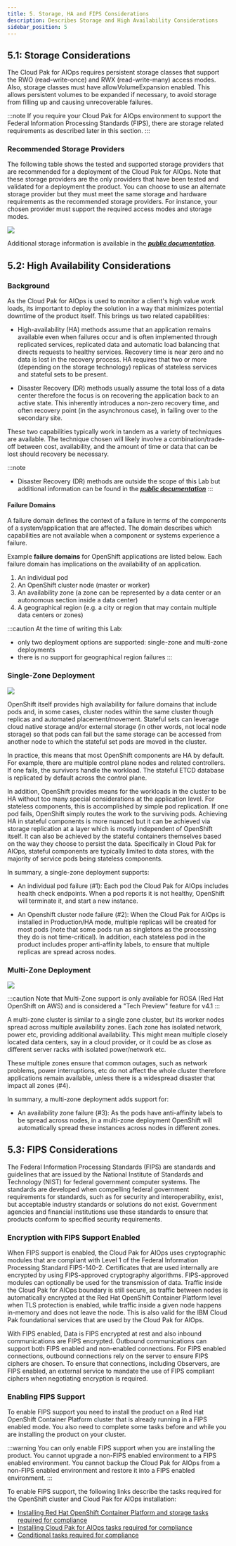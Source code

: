 ```yaml
---
title: 5. Storage, HA and FIPS Considerations
description: Describes Storage and High Availability Considerations
sidebar_position: 5
---
```


## 5.1: Storage Considerations

The Cloud Pak for AIOps requires persistent storage classes that support the RWO
(read-write-once) and RWX (read-write-many) access modes. Also, storage classes
must have allowVolumeExpansion enabled. This allows persistent volumes to be
expanded if necessary, to avoid storage from filling up and causing
unrecoverable failures.

:::note If you require your Cloud Pak for AIOps environment to support the
Federal Information Processing Standards (FIPS), there are storage related
requirements as described later in this section. :::

### Recommended Storage Providers

The following table shows the tested and supported storage providers that are
recommended for a deployment of the Cloud Pak for AIOps. Note that these storage
providers are the only providers that have been tested and validated for a
deployment the product. You can choose to use an alternate storage provider but
they must meet the same storage and hardware requirements as the recommended
storage providers. For instance, your chosen provider must support the required
access modes and storage modes.

![](images/storageTable.png)

Additional storage information is available in the
[**_public documentation_**](https://www.ibm.com/docs/en/cloud-paks/cloud-pak-aiops/4.8.1?topic=planning-storage-requirements).

## 5.2: High Availability Considerations

### Background

As the Cloud Pak for AIOps is used to monitor a client's high value work loads,
its important to deploy the solution in a way that minimizes potential downtime
of the product itself. This brings us two related capabilities:

- High-availability (HA) methods assume that an application remains available
  even when failures occur and is often implemented through replicated services,
  replicated data and automatic load balancing that directs requests to healthy
  services. Recovery time is near zero and no data is lost in the recovery
  process. HA requires that two or more (depending on the storage technology)
  replicas of stateless services and stateful sets to be present.

- Disaster Recovery (DR) methods usually assume the total loss of a data center
  therefore the focus is on recovering the application back to an active state.
  This inherently introduces a non-zero recovery time, and often recovery point
  (in the asynchronous case), in failing over to the secondary site.

These two capabilities typically work in tandem as a variety of techniques are
available. The technique chosen will likely involve a combination/trade-off
between cost, availability, and the amount of time or data that can be lost
should recovery be necessary.

:::note

- Disaster Recovery (DR) methods are outside the scope of this Lab but
  additional information can be found in the
  [**_public documentation_**](https://www.ibm.com/docs/en/cloud-paks/cloud-pak-aiops/4.8.1?topic=a-backup-restore)
  :::

#### Failure Domains

A failure domain defines the context of a failure in terms of the components of
a system/application that are affected. The domain describes which capabilities
are not available when a component or systems experience a failure.

Example **failure domains** for OpenShift applications are listed below. Each
failure domain has implications on the availability of an application.

1.  An individual pod
2.  An OpenShift cluster node (master or worker)
3.  An availability zone (a zone can be represented by a data center or an
    autonomous section inside a data center)
4.  A geographical region (e.g. a city or region that may contain multiple data
    centers or zones)

:::caution At the time of writing this Lab:

- only two deployment options are supported: single-zone and multi-zone
  deployments
- there is no support for geographical region failures :::

### Single-Zone Deployment

![](images/single-zone.png)

OpenShift itself provides high availability for failure domains that include
pods and, in some cases, cluster nodes within the same cluster though replicas
and automated placement/movement. Stateful sets can leverage cloud native
storage and/or external storage (in other words, not local node storage) so that
pods can fail but the same storage can be accessed from another node to which
the stateful set pods are moved in the cluster.

In practice, this means that most OpenShift components are HA by default. For
example, there are multiple control plane nodes and related controllers. If one
fails, the survivors handle the workload. The stateful ETCD database is
replicated by default across the control plane.

In addition, OpenShift provides means for the workloads in the cluster to be HA
without too many special considerations at the application level. For stateless
components, this is accomplished by simple pod replication. If one pod fails,
OpenShift simply routes the work to the surviving pods. Achieving HA in stateful
components is more nuanced but it can be achieved via storage replication at a
layer which is mostly independent of OpenShift itself. It can also be achieved
by the stateful containers themselves based on the way they choose to persist
the data. Specifically in Cloud Pak for AIOps, stateful components are typically
limited to data stores, with the majority of service pods being stateless
components.

In summary, a single-zone deployment supports:

- An individual pod failure (#1): Each pod the Cloud Pak for AIOps includes
  health check endpoints. When a pod reports it is not healthy, OpenShift will
  terminate it, and start a new instance.

- An Openshift cluster node failure (#2): When the Cloud Pak for AIOps is
  installed in Production/HA mode, multiple replicas will be created for most
  pods (note that some pods run as singletons as the processing they do is not
  time-critical). In addition, each stateless pod in the product includes proper
  anti-affinity labels, to ensure that multiple replicas are spread across
  nodes.

### Multi-Zone Deployment

![](images/multi-zone.png)

:::caution Note that Multi-Zone support is only available for ROSA (Red Hat
OpenShift on AWS) and is considered a "Tech Preview" feature for v4.1 :::

A multi-zone cluster is similar to a single zone cluster, but its worker nodes
spread across multiple availability zones. Each zone has isolated network, power
etc, providing additional availability. This might mean multiple closely located
data centers, say in a cloud provider, or it could be as close as different
server racks with isolated power/network etc.

These multiple zones ensure that common outages, such as network problems, power
interruptions, etc do not affect the whole cluster therefore applications remain
available, unless there is a widespread disaster that impact all zones (#4).

In summary, a multi-zone deployment adds support for:

- An availability zone failure (#3): As the pods have anti-affinity labels to be
  spread across nodes, in a multi-zone deployment OpenShift will automatically
  spread these instances across nodes in different zones.

## 5.3: FIPS Considerations

The Federal Information Processing Standards (FIPS) are standards and guidelines
that are issued by the National Institute of Standards and Technology (NIST) for
federal government computer systems. The standards are developed when compelling
federal government requirements for standards, such as for security and
interoperability, exist, but acceptable industry standards or solutions do not
exist. Government agencies and financial institutions use these standards to
ensure that products conform to specified security requirements.

### Encryption with FIPS Support Enabled

When FIPS support is enabled, the Cloud Pak for AIOps uses cryptographic modules
that are compliant with Level 1 of the Federal Information Processing Standard
FIPS-140-2. Certificates that are used internally are encrypted by using
FIPS-approved cryptography algorithms. FIPS-approved modules can optionally be
used for the transmission of data. Traffic inside the Cloud Pak for AIOps
boundary is still secure, as traffic between nodes is automatically encrypted at
the Red Hat OpenShift Container Platform level when TLS protection is enabled,
while traffic inside a given node happens in-memory and does not leave the node.
This is also valid for the IBM Cloud Pak foundational services that are used by
the Cloud Pak for AIOps.

With FIPS enabled, Data is FIPS encrypted at rest and also inbound
communications are FIPS encrypted. Outbound communications can support both FIPS
enabled and non-enabled connections. For FIPS enabled connections, outbound
connections rely on the server to ensure FIPS ciphers are chosen. To ensure that
connections, including Observers, are FIPS enabled, an external service to
mandate the use of FIPS compliant ciphers when negotiating encryption is
required.

### Enabling FIPS Support

To enable FIPS support you need to install the product on a Red Hat OpenShift
Container Platform cluster that is already running in a FIPS enabled mode. You
also need to complete some tasks before and while you are installing the product
on your cluster.

:::warning You can only enable FIPS support when you are installing the product.
You cannot upgrade a non-FIPS enabled environment to a FIPS enabled environment.
You cannot backup the Cloud Pak for AIOps from a non-FIPS enabled environment
and restore it into a FIPS enabled environment. :::

To enable FIPS support, the following links describe the tasks required for the
OpenShift cluster and Cloud Pak for AIOps installation:

- [Installing Red Hat OpenShift Container Platform and storage tasks required for compliance](https://www.ibm.com/docs/en/cloud-paks/cloud-pak-aiops/4.8.1?topic=fips-enabling-support-cloud-pak-aiops#preinstall)
- [Installing Cloud Pak for AIOps tasks required for compliance](https://www.ibm.com/docs/en/cloud-paks/cloud-pak-aiops/4.8.1?topic=fips-enabling-support-cloud-pak-aiops#install_tasks)
- [Conditional tasks required for compliance](https://www.ibm.com/docs/en/cloud-paks/cloud-pak-aiops/4.8.1?topic=fips-enabling-support-cloud-pak-aiops#conditional)
